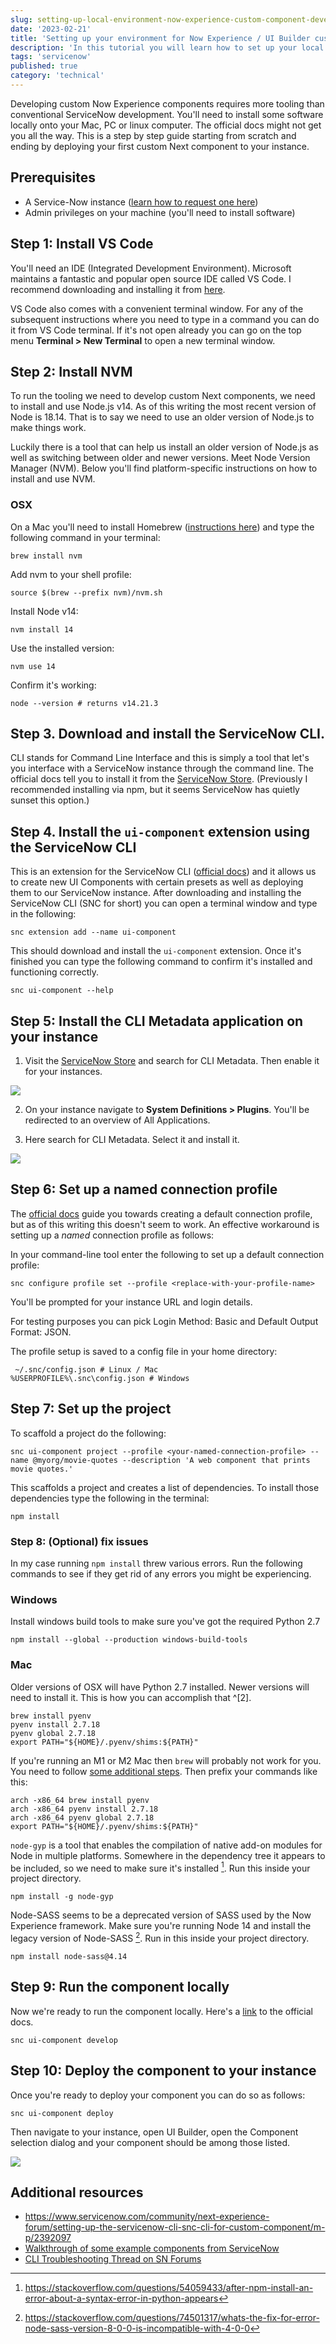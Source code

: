 ```yaml
---
slug: setting-up-local-environment-now-experience-custom-component-development
date: '2023-02-21'
title: 'Setting up your environment for Now Experience / UI Builder custom component development'
description: 'In this tutorial you will learn how to set up your local environment for development of custom Now Experience / UI Builder components'
tags: 'servicenow'
published: true
category: 'technical'
---
```



<YouTube id="QjUk1HnZwp4" />

Developing custom Now Experience components requires more tooling than conventional ServiceNow development. You'll need to install some software locally onto your Mac, PC or linux computer. The official docs might not get you all the way. This is a step by step guide starting from scratch and ending by deploying your first custom Next component to your instance.

## Prerequisites

-   A Service-Now instance ([learn how to request one here](https://developer.servicenow.com/dev.do#!/learn/learning-plans/rome/new_to_servicenow/app_store_learnv2_buildmyfirstapp_rome_personal_developer_instances))
-   Admin privileges on your machine (you'll need to install software)

## Step 1: Install VS Code

You'll need an IDE (Integrated Development Environment). Microsoft maintains a fantastic and popular open source IDE called VS Code. I recommend downloading and installing it from [here](https://code.visualstudio.com/download).

VS Code also comes with a convenient terminal window. For any of the subsequent instructions where you need to type in a command you can do it from VS Code terminal. If it's not open already you can go on the top menu **Terminal > New Terminal** to open a new terminal window.

## Step 2: Install NVM

To run the tooling we need to develop custom Next components, we need to install and use Node.js v14. As of this writing the most recent version of Node is 18.14. That is to say we need to use an older version of Node.js to make things work.

Luckily there is a tool that can help us install an older version of Node.js as well as switching between older and newer versions. Meet Node Version Manager (NVM). Below you'll find platform-specific instructions on how to install and use NVM.

### OSX

On a Mac you'll need to install Homebrew ([instructions here](https://collabnix.com/how-to-install-and-configure-nvm-on-mac-os/)) and type the following command in your terminal:

```shell
brew install nvm
```

Add nvm to your shell profile:

```shell
source $(brew --prefix nvm)/nvm.sh
```

Install Node v14:

```shell
nvm install 14
```

Use the installed version:

```shell
nvm use 14
```

Confirm it's working:

```shell
node --version # returns v14.21.3
```

## Step 3. Download and install the ServiceNow CLI.

CLI stands for Command Line Interface and this is simply a tool that let's you interface with a ServiceNow instance through the command line. The official docs tell you to install it from the [ServiceNow Store](https://store.servicenow.com/sn_appstore_store.do#!/store/home). (Previously I recommended installing via npm, but it seems ServiceNow has quietly sunset this option.)


## Step 4. Install the `ui-component` extension using the ServiceNow CLI

This is an extension for the ServiceNow CLI ([official docs](https://developer.servicenow.com/dev.do#!/reference/next-experience/rome/cli/cli)) and it allows us to create new UI Components with certain presets as well as deploying them to our ServiceNow instance. After downloading and installing the ServiceNow CLI (SNC for short) you can open a terminal window and type in the following:

```shell
snc extension add --name ui-component
```

This should download and install the `ui-component` extension. Once it's finished you can type the following command to confirm it's installed and functioning correctly.

```shell
snc ui-component --help
```

## Step 5: Install the CLI Metadata application on your instance

1. Visit the [ServiceNow Store](https://store.servicenow.com) and search for CLI Metadata. Then enable it for your instances.

![](./images/20230217102210.png)

2. On your instance navigate to **System Definitions > Plugins**. You'll be redirected to an overview of All Applications.

3. Here search for CLI Metadata. Select it and install it.

![](./images/20230217102441.png)

## Step 6: Set up a named connection profile

The [official docs](https://docs.servicenow.com/bundle/sandiego-application-development/page/build/servicenow-cli/task/configure-profile.html) guide you towards creating a default connection profile, but as of this writing this doesn't seem to work. An effective workaround is setting up a _named_ connection profile as follows:

In your command-line tool enter the following to set up a default connection profile:

```shell
snc configure profile set --profile <replace-with-your-profile-name>
```

You'll be prompted for your instance URL and login details.

For testing purposes you can pick Login Method: Basic and Default Output Format: JSON.

The profile setup is saved to a config file in your home directory:

```shell
 ~/.snc/config.json # Linux / Mac
%USERPROFILE%\.snc\config.json # Windows
```

## Step 7: Set up the project

To scaffold a project do the following:

```shell
snc ui-component project --profile <your-named-connection-profile> --name @myorg/movie-quotes --description 'A web component that prints movie quotes.'
```

This scaffolds a project and creates a list of dependencies. To install those dependencies type the following in the terminal:

```shell
npm install
```

### Step 8: (Optional) fix issues

In my case running `npm install` threw various errors. Run the following commands to see if they get rid of any errors you might be experiencing.

### Windows

Install windows build tools to make sure you've got the required Python 2.7

```shell
npm install --global --production windows-build-tools
```

### Mac

Older versions of OSX will have Python 2.7 installed. Newer versions will need to install it. This is how you can accomplish that ^[2].

```shell
brew install pyenv
pyenv install 2.7.18
pyenv global 2.7.18
export PATH="${HOME}/.pyenv/shims:${PATH}"
```

If you're running an M1 or M2 Mac then `brew` will probably not work for you. You need to follow [some additional steps](https://stackoverflow.com/questions/64882584/how-to-run-the-homebrew-installer-under-rosetta-2-on-m1-macbook). Then prefix your commands like this:

```shell
arch -x86_64 brew install pyenv
arch -x86_64 pyenv install 2.7.18
arch -x86_64 pyenv global 2.7.18
export PATH="${HOME}/.pyenv/shims:${PATH}"
```

`node-gyp` is a tool that enables the compilation of native add-on modules for Node in multiple platforms. Somewhere in the dependency tree it appears to be included, so we need to make sure it's installed [^3]. Run this inside your project directory.

```shell
npm install -g node-gyp
```

Node-SASS seems to be a deprecated version of SASS used by the Now Experience framework. Make sure you're running Node 14 and install the legacy version of Node-SASS [^1]. Run in this inside your project directory.

```shell
npm install node-sass@4.14
```

## Step 9: Run the component locally

Now we're ready to run the component locally. Here's a [link](https://docs.servicenow.com/bundle/tokyo-application-development/page/build/components/task/develop-component.html) to the official docs.

```shell
snc ui-component develop
```

## Step 10: Deploy the component to your instance

Once you're ready to deploy your component you can do so as follows:

```shell
snc ui-component deploy
```

Then navigate to your instance, open UI Builder, open the Component selection dialog and your component should be among those listed.

![](./images/20230221184006.png)

[^1]: https://stackoverflow.com/questions/74501317/whats-the-fix-for-error-node-sass-version-8-0-0-is-incompatible-with-4-0-0
[^2]: https://github.com/TryGhost/node-sqlite3/issues/1552#issuecomment-1075059490
[^3]: https://stackoverflow.com/questions/54059433/after-npm-install-an-error-about-a-syntax-error-in-python-appears

## Additional resources

-   https://www.servicenow.com/community/next-experience-forum/setting-up-the-servicenow-cli-snc-cli-for-custom-component/m-p/2392097
-   [Walkthrough of some example components from ServiceNow](https://developer.servicenow.com/dev.do#!/reference/next-experience/sandiego/ui-framework/examples/counter)
-   [CLI Troubleshooting Thread on SN Forums](https://www.servicenow.com/community/developer-articles/now-cli-troubleshooting/ta-p/2322948)
